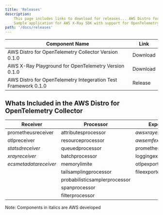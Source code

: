```yaml
---
title: 'Releases'
description:
    This page includes links to download for releases... AWS Distro for OpenTelemetry ...
    Sample application for AWS X-Ray SDK with support for OpenTelemetry ... AWS Test Framework Sample Application for OpenTelemetry
path: '/docs/releases'
---
```



| Component Name                                                      | Link |
|---------------------------------------------------------------------|---------------|
| AWS Distro for OpenTelemetry Collector Version 0.1.0                | <Link to="/download">Download</Link> |
| AWS X-Ray Playground for OpenTelemetry Version 0.1.0                | <Link to="/download">Download</Link> |
| AWS Distro for OpenTelemetry Integeration Test Framework 0.1.0      | <Link to="https://github.com/aws-observability/aws-otel-test-framework/releases">Release</Link> |

<SectionSeparator />

## Whats Included in the AWS Distro for OpenTelemetry Collector

| Receiver               | Processor                     | Exporter             | Extensions             |
|----------------------  |-------------------------------|--------------------  |------------------------|
| prometheusreceiver     | attributesprocessor           | *awsxrayexporter*    | healthcheckextension   |
| otlpreceiver           | resourceprocessor             | *awsemfexporter*     | pprofextension         |
| *statsdreceiver*       | queuedprocessor               | prometheusexporter   | zpagesextension        |
| *xrayreceiver*         | batchprocessor                | loggingexporter      |                        |
| *ecsmetadatareceiver*  | memorylimite                  | otlpexporter         |                        |
|                        | tailsamplingprocessor         | fileexporter         |                        |
|                        | probabilisticsamplerprocessor |                      |                        |
|                        | spanprocessor                 |                      |                        |
|                        | filterprocessor               |                      |                        |

Note: Components in italics are AWS developed